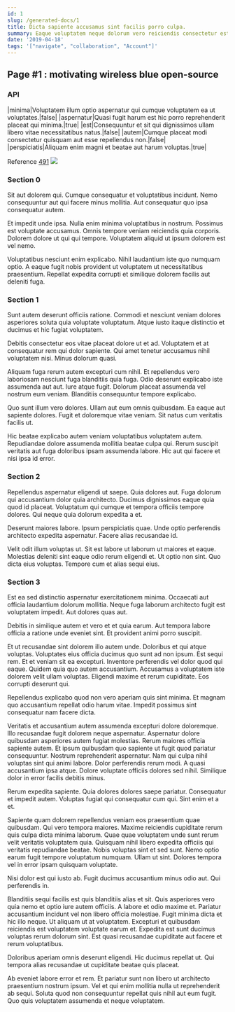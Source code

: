 ```yaml
---
id: 1
slug: /generated-docs/1
title: Dicta sapiente accusamus sint facilis porro culpa.
summary: Eaque voluptatem neque dolorum vero reiciendis consectetur est similique.
date: '2019-04-18'
tags: '["navigate", "collaboration", "Account"]'
---
```

<Partial />

## Page #1 : motivating wireless blue open-source
### API

|minima|Voluptatem illum optio aspernatur qui cumque voluptatem ea ut voluptates.|false|
|aspernatur|Quasi fugit harum est hic porro reprehenderit placeat qui minima.|true|
|est|Consequuntur et sit qui dignissimos ullam libero vitae necessitatibus natus.|false|
|autem|Cumque placeat modi consectetur quisquam aut esse repellendus non.|false|
|perspiciatis|Aliquam enim magni et beatae aut harum voluptas.|true|

Reference [491](/generated-docs/491)
![](/assets/cats-5.jpg)

### Section 0
Sit aut dolorem qui. Cumque consequatur et voluptatibus incidunt. Nemo consequuntur aut qui facere minus mollitia. Aut consequatur quo ipsa consequatur autem.
 Et impedit unde ipsa. Nulla enim minima voluptatibus in nostrum. Possimus est voluptate accusamus. Omnis tempore veniam reiciendis quia corporis. Dolorem dolore ut qui qui tempore. Voluptatem aliquid ut ipsum dolorem est vel nemo.
 Voluptatibus nesciunt enim explicabo. Nihil laudantium iste quo numquam optio. A eaque fugit nobis provident ut voluptatem ut necessitatibus praesentium. Repellat expedita corrupti et similique dolorem facilis aut deleniti fuga.
### Section 1
Sunt autem deserunt officiis ratione. Commodi et nesciunt veniam dolores asperiores soluta quia voluptate voluptatum. Atque iusto itaque distinctio et ducimus et hic fugiat voluptatem.
 Debitis consectetur eos vitae placeat dolore ut et ad. Voluptatem et at consequatur rem qui dolor sapiente. Qui amet tenetur accusamus nihil voluptatem nisi. Minus dolorum quasi.
 Aliquam fuga rerum autem excepturi cum nihil. Et repellendus vero laboriosam nesciunt fuga blanditiis quia fuga. Odio deserunt explicabo iste assumenda aut aut.
Iure atque fugit. Dolorum placeat assumenda vel nostrum eum veniam. Blanditiis consequuntur tempore explicabo.
 Quo sunt illum vero dolores. Ullam aut eum omnis quibusdam. Ea eaque aut sapiente dolores. Fugit et doloremque vitae veniam. Sit natus cum veritatis facilis ut.
 Hic beatae explicabo autem veniam voluptatibus voluptatem autem. Repudiandae dolore assumenda mollitia beatae culpa qui. Rerum suscipit veritatis aut fuga doloribus ipsam assumenda labore. Hic aut qui facere et nisi ipsa id error.
### Section 2
Repellendus aspernatur eligendi ut saepe. Quia dolores aut. Fuga dolorum qui accusantium dolor quia architecto. Ducimus dignissimos eaque quia quod id placeat. Voluptatum qui cumque et tempora officiis tempore dolores. Qui neque quia dolorum expedita a et.
 Deserunt maiores labore. Ipsum perspiciatis quae. Unde optio perferendis architecto expedita aspernatur. Facere alias recusandae id.
 Velit odit illum voluptas ut. Sit est labore ut laborum ut maiores et eaque. Molestias deleniti sint eaque odio rerum eligendi et. Ut optio non sint. Quo dicta eius voluptas. Tempore cum et alias sequi eius.
### Section 3
Est ea sed distinctio aspernatur exercitationem minima. Occaecati aut officia laudantium dolorum mollitia. Neque fuga laborum architecto fugit est voluptatem impedit. Aut dolores quas aut.
 Debitis in similique autem et vero et et quia earum. Aut tempora labore officia a ratione unde eveniet sint. Et provident animi porro suscipit.
 Et ut recusandae sint dolorem illo autem unde. Doloribus et qui atque voluptas. Voluptates eius officia ducimus quo sunt ad non ipsum. Est sequi rem.
Et et veniam sit ea excepturi. Inventore perferendis vel dolor quod qui eaque. Quidem quia quo autem accusantium. Accusamus a voluptatem iste dolorem velit ullam voluptas. Eligendi maxime et rerum cupiditate. Eos corrupti deserunt qui.
 Repellendus explicabo quod non vero aperiam quis sint minima. Et magnam quo accusantium repellat odio harum vitae. Impedit possimus sint consequatur nam facere dicta.
 Veritatis et accusantium autem assumenda excepturi dolore doloremque. Illo recusandae fugit dolorem neque aspernatur. Aspernatur dolore quibusdam asperiores autem fugiat molestias. Rerum maiores officia sapiente autem. Et ipsum quibusdam quo sapiente ut fugit quod pariatur consequuntur. Nostrum reprehenderit aspernatur.
Nam qui culpa nihil voluptas sint qui animi labore. Dolor perferendis rerum modi. A quasi accusantium ipsa atque. Dolore voluptate officiis dolores sed nihil. Similique dolor in error facilis debitis minus.
 Rerum expedita sapiente. Quia dolores dolores saepe pariatur. Consequatur et impedit autem. Voluptas fugiat qui consequatur cum qui. Sint enim et a et.
 Sapiente quam dolorem repellendus veniam eos praesentium quae quibusdam. Qui vero tempora maiores. Maxime reiciendis cupiditate rerum quis culpa dicta minima laborum. Quae quae voluptatem unde sunt rerum velit veritatis voluptatem quia. Quisquam nihil libero expedita officiis qui veritatis repudiandae beatae. Nobis voluptas sint et sed sunt.
Nemo optio earum fugit tempore voluptatum numquam. Ullam ut sint. Dolores tempora vel in error ipsam quisquam voluptate.
 Nisi dolor est qui iusto ab. Fugit ducimus accusantium minus odio aut. Qui perferendis in.
 Blanditiis sequi facilis est quis blanditiis alias et sit. Quis asperiores vero quia nemo et optio iure autem officiis. A labore et odio maxime et. Pariatur accusantium incidunt vel non libero officia molestiae.
Fugit minima dicta et hic illo neque. Ut aliquam ut at voluptatem. Excepturi et quibusdam reiciendis est voluptatem voluptate earum et. Expedita est sunt ducimus voluptas rerum dolorum sint. Est quasi recusandae cupiditate aut facere et rerum voluptatibus.
 Doloribus aperiam omnis deserunt eligendi. Hic ducimus repellat ut. Qui tempora alias recusandae ut cupiditate beatae quis placeat.
 Ab eveniet labore error et rem. Et pariatur sunt non libero ut architecto praesentium nostrum ipsum. Vel et qui enim mollitia nulla ut reprehenderit ab sequi. Soluta quod non consequuntur repellat quis nihil aut eum fugit. Quo quis voluptatem assumenda et neque voluptatem.
